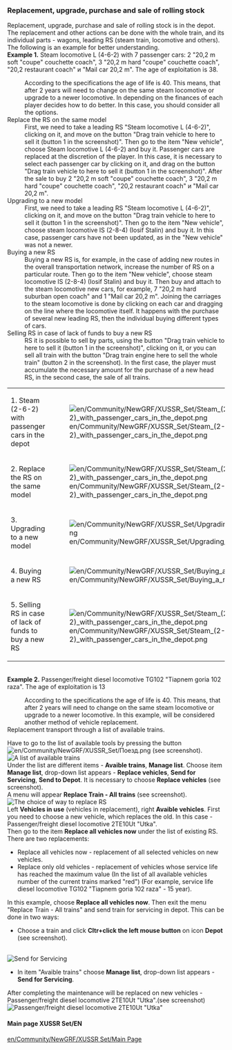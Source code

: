 ===Replacement, upgrade, purchase and sale of rolling stock===
Replacement, upgrade, purchase and sale of rolling stock is in the depot. The replacement and other actions can be done with the whole train, and its individual parts - wagons, leading RS (steam train, locomotive and others). The following is an example for better understanding.
<br>'''Example 1.''' Steam locomotive L (4-6-2) with 7 passenger cars: 2 "20,2 m soft "coupe" couchette coach", 3 "20,2 m hard "coupe" couchette coach", "20,2 restaurant coach" и "Mail car 20,2 m". The age of exploitation is 38.  
:According to the specifications the age of life is 40. This means, that after 2 years will need to change on the same steam locomotive or upgrade to a newer locomotive. In depending on the finances of each player decides how to do better. In this case, you should consider all the options.
;Replace the RS on the same model
:First, we need to take a leading RS "Steam locomotive L (4-6-2)", clicking on it, and move on the button "Drag train vehicle to here to sell it (button 1 in the screenshot)". Then go to the item "New vehicle", choose  Steam locomotive L (4-6-2) and buy it. Passenger cars are replaced at the discretion of the player. In this case, it is necessary to select each passenger car by clicking on it, and drag on the button "Drag train vehicle to here to sell it (button 1 in the screenshot)". After the sale to buy 2 "20,2 m soft "coupe" couchette coach", 3 "20,2 m hard "coupe" couchette coach", "20,2 restaurant coach" и "Mail car 20,2 m". 
;Upgrading to a new model 
:First, we need to take a leading RS "Steam locomotive L (4-6-2)", clicking on it, and move on the button "Drag train vehicle to here to sell it (button 1 in the screenshot)". Then go to the item "New vehicle", choose steam locomotive IS (2-8-4) (Iosif Stalin) and buy it. In this case, passenger cars have not been updated, as in the "New vehicle" was not a newer.
;Buying a new RS
:Buying a new RS is, for example, in the case of adding new routes in the overall transportation network, increase the number of RS on a particular route. Then go to the item "New vehicle", choose steam locomotive IS (2-8-4) (Iosif Stalin) and buy it. Then buy and attach to the steam locomotive new cars, for example, 7 "20,2 m hard suburban open coach" and 1 "Mail car 20,2 m". Joining the carriages to the steam locomotive is done by clicking on each car and dragging on the line where the locomotive itself. It happens with the purchase of several new leading RS, then the individual buying different types of cars.
;Selling RS in case of lack of funds to buy a new RS
:RS it is possible to sell by parts, using the button "Drag train vehicle to here to sell it (button 1 in the screenshot)", clicking on it, or you can sell all train with the button "Drag train engine here to sell the whole train" (button 2 in the screenshot). In the first case, the player must accumulate the necessary amount for the purchase of a new head RS, in the second case, the sale of all trains.
{|class="wikitable"
|-
|1. Steam (2-6-2) with passenger cars in the depot
|[[File:en/Community/NewGRF/XUSSR Set/Steam (2-6-2) with passenger cars in the depot.png]]
|-
|2. Replace the RS on the same model
|[[File:en/Community/NewGRF/XUSSR Set/Steam (2-6-2) with passenger cars in the depot.png]]
|-
|3. Upgrading to a new model
|[[File:en/Community/NewGRF/XUSSR Set/Upgrading to a new model.png]]
|-
|4. Buying a new RS
|[[File:en/Community/NewGRF/XUSSR Set/Buying a new RS.png]]
|-
|5. Selling RS in case of lack of funds to buy a new RS
|[[File:en/Community/NewGRF/XUSSR Set/Steam (2-6-2) with passenger cars in the depot.png]]
|}
<br>'''Example 2.''' Passenger/freight diesel locomotive TG102 "Tiapnem goria 102 raza".  The age of exploitation is 13 
:According to the specifications the age of life is 40. This means, that after 2 years will need to change on the same steam locomotive or upgrade to a newer locomotive. In this example, will be considered another method of vehicle replacement.
;Replacement transport through a list of available trains.
Have to go to the list of available tools by pressing the button [[File:en/Community/NewGRF/XUSSR Set/Поезд.png]] (see screenshot).
<br>[[File:en/Community/NewGRF/XUSSR Set/A list of available trains.png|frame|center| A list of available trains]]
<br> Under the list are different items - '''Avaible trains''', '''Manage list'''. Choose item '''Manage list''', drop-down list appears - '''Replace vehicles''', '''Send for Servicing''', '''Send to Depot'''. It is necessary to choose '''Replace vehicles''' (see screenshot).
<br> A menu will appear '''Replace Train - All trains''' (see screenshot).
<br>[[File:en/Community/NewGRF/XUSSR Set/The choice of way to replace RS.png|frame|center| The choice of way to replace RS]] 
<br>Left '''Vehicles in use'''  (vehicles in replacement), right '''Avaible vehicles'''.
First you need to choose a new vehicle, which replaces the old. In this case - Passenger/freight diesel locomotive 2TE10Ut "Utka".
<br>Then go to the item '''Replace all vehicles now''' under the list of existing RS. There are two replacements:
*Replace all vehicles now - replacement of all selected vehicles on new vehicles.
*Replace only old vehicles - replacement of vehicles whose service life has reached the maximum value (In the list of all available vehicles number of the current trains marked "red") (For example, service life diesel locomotive TG102 "Tiapnem goria 102 raza"  - 15 year).
In this example, choose '''Replace all vehicles now'''. Then exit the menu "Replace Train - All trains" and send train for servicing in depot.
This can be done in two ways:
*Choose a train and click '''Cltr+click the left mouse button''' on icon '''Depot''' (see screenshot).
<br>[[File:en/Community/NewGRF/XUSSR Set/Maintenance trains.png|frame|center| Send for Servicing]] 
*In item "Avaible trains" choose '''Manage list''', drop-down list appears - '''Send for Servicing'''. 
After completing the maintenance will be replaced on new vehicles - Passenger/freight diesel locomotive 2TE10Ut "Utka".(see screenshot)
<br>[[File:en/Community/NewGRF/XUSSR Set/Passenger-freight diesel locomotive 2TE10Ut Utka.png|frame|center| Passenger/freight diesel locomotive 2TE10Ut "Utka"]]

====Main page XUSSR Set/EN====
[[en/Community/NewGRF/XUSSR Set/Main Page]]